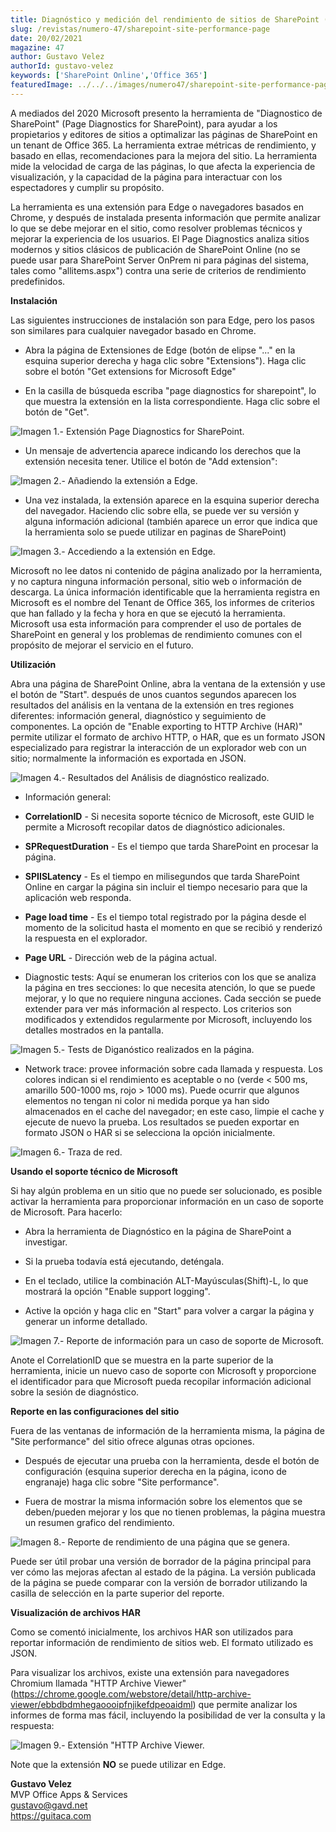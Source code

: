 ```yaml
---
title: Diagnóstico y medición del rendimiento de sitios de SharePoint (Page Diagnostics for SharePoint)
slug: /revistas/numero-47/sharepoint-site-performance-page
date: 20/02/2021
magazine: 47
author: Gustavo Velez
authorId: gustavo-velez
keywords: ['SharePoint Online','Office 365']
featuredImage: ../../../images/numero47/sharepoint-site-performance-page/image1.png
---
```






A mediados del 2020 Microsoft presento la herramienta de "Diagnostico
de SharePoint" (Page Diagnostics for SharePoint), para ayudar a los
propietarios y editores de sitios a optimalizar las páginas de
SharePoint en un tenant de Office 365. La herramienta extrae métricas de
rendimiento, y basado en ellas, recomendaciones para la mejora del
sitio. La herramienta mide la velocidad de carga de las páginas, lo que
afecta la experiencia de visualización, y la capacidad de la página para
interactuar con los espectadores y cumplir su propósito.

La herramienta es una extensión para Edge o navegadores basados en
Chrome, y después de instalada presenta información que permite analizar
lo que se debe mejorar en el sitio, como resolver problemas técnicos y
mejorar la experiencia de los usuarios. El Page Diagnostics analiza
sitios modernos y sitios clásicos de publicación de SharePoint Online
(no se puede usar para SharePoint Server OnPrem ni para páginas del
sistema, tales como "allitems.aspx") contra una serie de criterios de
rendimiento predefinidos.

**Instalación**

Las siguientes instrucciones de instalación son para Edge, pero los
pasos son similares para cualquier navegador basado en Chrome.

-   Abra la página de Extensiones de Edge (botón de elipse "..." en la
    esquina superior derecha y haga clic sobre "Extensions"). Haga
    clic sobre el botón "Get extensions for Microsoft Edge"

-   En la casilla de búsqueda escriba "page diagnostics for
    sharepoint", lo que muestra la extensión en la lista
    correspondiente. Haga clic sobre el botón de "Get".

![**Imagen 1.- Extensión Page Diagnostics for SharePoint.**](../../../images/numero47/sharepoint-site-performance-page/image1.png)



-   Un mensaje de advertencia aparece indicando los derechos que la
    extensión necesita tener. Utilice el botón de "Add extension":

![**Imagen 2.- Añadiendo la extensión a Edge.**](../../../images/numero47/sharepoint-site-performance-page/image2.png)



-   Una vez instalada, la extensión aparece en la esquina superior
    derecha del navegador. Haciendo clic sobre ella, se puede ver su
    versión y alguna información adicional (también aparece un error que
    indica que la herramienta solo se puede utilizar en paginas de
    SharePoint)

![**Imagen 3.- Accediendo a la extensión en Edge.**](../../../images/numero47/sharepoint-site-performance-page/image3.png)



Microsoft no lee datos ni contenido de página analizado por la
herramienta, y no captura ninguna información personal, sitio web o
información de descarga. La única información identificable que la
herramienta registra en Microsoft es el nombre del Tenant de Office 365,
los informes de criterios que han fallado y la fecha y hora en que se
ejecutó la herramienta. Microsoft usa esta información para comprender
el uso de portales de SharePoint en general y los problemas de
rendimiento comunes con el propósito de mejorar el servicio en el
futuro.

**Utilización**

Abra una página de SharePoint Online, abra la ventana de la extensión y
use el botón de "Start". después de unos cuantos segundos aparecen los
resultados del análisis en la ventana de la extensión en tres regiones
diferentes: información general, diagnóstico y seguimiento de
componentes. La opción de "Enable exporting to HTTP Archive (HAR)"
permite utilizar el formato de archivo HTTP, o HAR, que es un formato
JSON especializado para registrar la interacción de un explorador web
con un sitio; normalmente la información es exportada en JSON.

![**Imagen 4.- Resultados del Análisis de diagnóstico realizado.**](../../../images/numero47/sharepoint-site-performance-page/image4.png)



-   Información general:

-   **CorrelationID** - Si necesita soporte técnico de Microsoft, este
    GUID le permite a Microsoft recopilar datos de diagnóstico
    adicionales.

-   **SPRequestDuration** - Es el tiempo que tarda SharePoint en
    procesar la página.

-   **SPIISLatency** - Es el tiempo en milisegundos que tarda SharePoint
    Online en cargar la página sin incluir el tiempo necesario para que
    la aplicación web responda.

-   **Page load time** - Es el tiempo total registrado por la página
    desde el momento de la solicitud hasta el momento en que se recibió
    y renderizó la respuesta en el explorador.

-   **Page URL** - Dirección web de la página actual.

-   Diagnostic tests: Aquí se enumeran los criterios con los que se
    analiza la página en tres secciones: lo que necesita atención, lo
    que se puede mejorar, y lo que no requiere ninguna acciones. Cada
    sección se puede extender para ver más información al respecto. Los
    criterios son modificados y extendidos regularmente por Microsoft,
    incluyendo los detalles mostrados en la pantalla.

![**Imagen 5.- Tests de Diganóstico realizados en la página.**](../../../images/numero47/sharepoint-site-performance-page/image5.png)



-   Network trace: provee información sobre cada llamada y respuesta.
    Los colores indican si el rendimiento es aceptable o no (verde <
    500 ms, amarillo 500-1000 ms, rojo > 1000 ms). Puede ocurrir que
    algunos elementos no tengan ni color ni medida porque ya han sido
    almacenados en el cache del navegador; en este caso, limpie el cache
    y ejecute de nuevo la prueba. Los resultados se pueden exportar en
    formato JSON o HAR si se selecciona la opción inicialmente.

![**Imagen 6.- Traza de red.**](../../../images/numero47/sharepoint-site-performance-page/image6.png)



**Usando el soporte técnico de Microsoft**

Si hay algún problema en un sitio que no puede ser solucionado, es
posible activar la herramienta para proporcionar información en un caso
de soporte de Microsoft. Para hacerlo:

-   Abra la herramienta de Diagnóstico en la página de SharePoint a
    investigar.

-   Si la prueba todavía está ejecutando, deténgala.

-   En el teclado, utilice la combinación ALT-Mayúsculas(Shift)-L, lo
    que mostrará la opción "Enable support logging".

-   Active la opción y haga clic en "Start" para volver a cargar la
    página y generar un informe detallado.

![**Imagen 7.- Reporte de información para un caso de soporte de Microsoft.**](../../../images/numero47/sharepoint-site-performance-page/image7.png)



Anote el CorrelationID que se muestra en la parte superior de la
herramienta, inicie un nuevo caso de soporte con Microsoft y proporcione
el identificador para que Microsoft pueda recopilar información
adicional sobre la sesión de diagnóstico.

**Reporte en las configuraciones del sitio**

Fuera de las ventanas de información de la herramienta misma, la página
de "Site performance" del sitio ofrece algunas otras opciones.

-   Después de ejecutar una prueba con la herramienta, desde el botón de
    configuración (esquina superior derecha en la página, icono de
    engranaje) haga clic sobre "Site performance".

-   Fuera de mostrar la misma información sobre los elementos que se
    deben/pueden mejorar y los que no tienen problemas, la página
    muestra un resumen grafico del rendimiento.

![**Imagen 8.- Reporte de rendimiento de una página que se genera.**](../../../images/numero47/sharepoint-site-performance-page/image8.png)



Puede ser útil probar una versión de borrador de la página principal
para ver cómo las mejoras afectan al estado de la página. La versión
publicada de la página se puede comparar con la versión de borrador
utilizando la casilla de selección en la parte superior del reporte.

**Visualización de archivos HAR**

Como se comentó inicialmente, los archivos HAR son utilizados para
reportar información de rendimiento de sitios web. El formato utilizado
es JSON.

Para visualizar los archivos, existe una extensión para navegadores
Chromium llamada "HTTP Archive Viewer"
(<https://chrome.google.com/webstore/detail/http-archive-viewer/ebbdbdmhegaoooipfnjikefdpeoaidml>)
que permite analizar los informes de forma mas fácil, incluyendo la
posibilidad de ver la consulta y la respuesta:

![**Imagen 9.- Extensión "HTTP Archive Viewer.**](../../../images/numero47/sharepoint-site-performance-page/image9.png)



Note que la extensión **NO** se puede utilizar en Edge.

**Gustavo Velez** <br />
MVP Office Apps & Services <br />
<gustavo@gavd.net> <br />
<https://guitaca.com>  <br />

